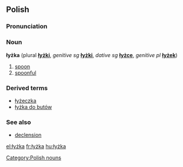 ==Polish==
===Pronunciation===
{{IPA|/ˈwɨʂka/}}

===Noun===
'''łyżka''' {{f}} (plural '''[[łyżki]]''', ''genitive sg'' '''[[łyżki]]''', ''dative sg'' '''[[łyżce]]''', ''genitive pl'' '''[[łyżek]]''')

# [[spoon]]
# [[spoonful]]

===Derived terms===
* [[łyżeczka]]
* [[łyżka do butów]]

===See also===
*[[Wiktionary Appendix:Polish hard feminine noun declension|declension]]

[[Category:Polish nouns]]

[[el:łyżka]]
[[fr:łyżka]]
[[hu:łyżka]]